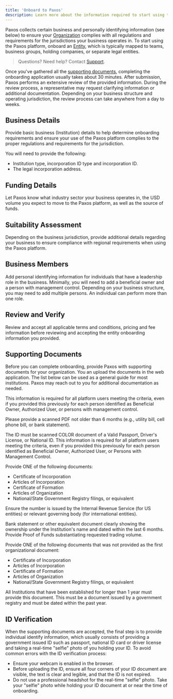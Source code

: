 ```yaml
---
title: 'Onboard to Paxos'
description: Learn more about the information required to start using the Paxos process.
---
```


[Support]: https://support.paxos.com
[create API credentials]: developer/credentials.mdx
[submit-request]: https://support.paxos.com/hc/en-us/requests/new
[em]: /dashboard/roles#entity-manager
[Developer]: /dashboard/roles#developer
[api]: https://dashboard.sandbox.paxos.com/admin/api

[org]: /dashboard/organization#organization
[entity]: /dashboard/organization#entity

Paxos collects certain business and personally identifying information (see below) to ensure your [Organization][org] complies with all regulations and requirements for the jurisdictions your business operates in.
To start using the Paxos platform, onboard an [Entity][entity], which is typically mapped to teams, business groups, holding companies, or separate legal entities.

> Questions? Need help? Contact [Support].

Once you've gathered all the [supporting documents](#supporting-docs), completing the onboarding application usually takes about 30 minutes.
After submission, Paxos performs an extensive review of the provided information.
During the review process, a representative may request clarifying information or additional documentation.
Depending on your business structure and operating jurisdiction, the review process can take anywhere from a day to weeks.

## Business Details

Provide basic business (Institution) details to help determine onboarding requirements and ensure your use of the Paxos platform complies to the proper regulations and requirements for the jurisdiction.

You will need to provide the following:

- Institution type, incorporation ID type and incorporation ID.
- The legal incorporation address.

## Funding Details

Let Paxos know what industry sector your business operates in, the USD volume you expect to move to the Paxos platform, as well as the source of funds.

## Suitability Assessment

Depending on the business jurisdiction, provide additional details regarding your business to ensure compliance with regional requirements when using the Paxos platform.

## Business Members

Add personal identifying information for individuals that have a leadership role in the business.
Minimally, you will need to add a beneficial owner and a person with management control.
Depending on your business structure, you may need to add multiple persons.
An individual can perform more than one role.

## Review and Verify

Review and accept all applicable terms and conditions, pricing and fee information before reviewing and accepting the entity onboarding information you provided.

## Supporting Documents

Before you can complete onboarding, provide Paxos with supporting documents for your organization.
You an upload the documents in the web application.
The list below can be used as a general guide for most institutions.
Paxos may reach out to you for additional documentation as needed.

<AccordionGroup>

<Accordion title="Proof of Residential Address for all Beneficial Owners, Authorized Users and Persons with Management Control" id="proof-residential-address">

This information is required for all platform users meeting the criteria, even if you provided this previously for each person identified as Beneficial Owner, Authorized User, or persons with management control.

Please provide a scanned PDF not older than 6 months (e.g., utility bill, cell phone bill, or bank statement).

</Accordion>

<Accordion title="Valid ID for all Beneficial Owners, Authorized Users and Persons with Management Control" id="valid-id">

The ID must be scanned COLOR document of a Valid Passport, Driver's License, or National ID. 
This information is required for all platform users meeting the criteria, even if you provided this previously for each person identified as Beneficial Owner, Authorized User, or Persons with Management Control.

</Accordion>

<Accordion title="Organizational Documents" id="organizational-documents">

Provide ONE of the following documents:

- Certificate of Incorporation
- Articles of Incorporation
- Certificate of Formation
- Articles of Organization
- National/State Government Registry filings, or equivalent

</Accordion>

<Accordion title="Evidence of Tax Identification Number / Registration Number" id="tax-identification">

Ensure the number is issued by the Internal Revenue Service (for US entities) or relevant governing body (for international entities).

</Accordion>

<Accordion title="Proof of Funds" id="proof-funds">

Bank statement or other equivalent document clearly showing the ownership under the Institution's name and dated within the last 6 months. Provide Proof of Funds substantiating requested trading volume.

</Accordion>

<Accordion title="Second Organizational Document" id="second-organizational-document">

Provide ONE of the following documents that was not provided as the first organizational document: 

- Certificate of Incorporation
- Articles of Incorporation
- Certificate of Formation
- Articles of Organization
- National/State Government Registry filings, or equivalent

</Accordion>

<Accordion title="Certificate of Good Standing or Equivalent" id="certificate-good-standing">

All Institutions that have been established for longer than 1 year must provide this document. This must be a document issued by a government registry and must be dated within the past year.

</Accordion>

</AccordionGroup>

## ID Verification

When the supporting documents are accepted, the final step is to provide individual identify information, which usually consists of providing a government issued ID such as passport, national ID card or driver license and taking a real-time "selfie" photo of you holding your ID.
To avoid common errors with the ID verification process:

- Ensure your webcam is enabled in the browser.
- Before uploading the ID, ensure all four corners of your ID document are visible, the text is clear and legible, and that the ID is not expired.
- Do not use a professional headshot for the real-time "selfie" photo. Take your "selfie" photo while holding your ID document at or near the time of onboarding.
